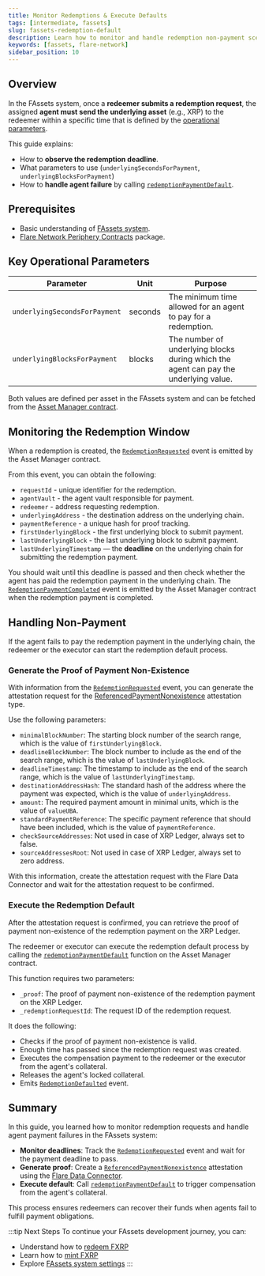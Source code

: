 ```yaml
---
title: Monitor Redemptions & Execute Defaults
tags: [intermediate, fassets]
slug: fassets-redemption-default
description: Learn how to monitor and handle redemption non-payment scenarios
keywords: [fassets, flare-network]
sidebar_position: 10
---
```


## Overview

In the FAssets system, once a **redeemer submits a redemption request**, the assigned **agent must send the underlying asset** (e.g., XRP) to the redeemer within a specific time that is defined by the [operational parameters](/fassets/operational-parameters).

This guide explains:

- How to **observe the redemption deadline**.
- What parameters to use (`underlyingSecondsForPayment`, `underlyingBlocksForPayment`)
- How to **handle agent failure** by calling [`redemptionPaymentDefault`](/fassets/reference/IAssetManager#redemptionpaymentdefault).

## Prerequisites

- Basic understanding of [FAssets system](/fassets/overview).
- [Flare Network Periphery Contracts](https://www.npmjs.com/package/@flarenetwork/flare-periphery-contracts) package.

## Key Operational Parameters

| Parameter                     | Unit    | Purpose                                                                              |
| ----------------------------- | ------- | ------------------------------------------------------------------------------------ |
| `underlyingSecondsForPayment` | seconds | The minimum time allowed for an agent to pay for a redemption.                       |
| `underlyingBlocksForPayment`  | blocks  | The number of underlying blocks during which the agent can pay the underlying value. |

Both values are defined per asset in the FAssets system and can be fetched from the [Asset Manager contract](/fassets/developer-guides/fassets-settings-solidity).

## Monitoring the Redemption Window

When a redemption is created, the [`RedemptionRequested`](/fassets/reference/IAssetManagerEvents#redemptionrequested) event is emitted by the Asset Manager contract.

From this event, you can obtain the following:

- `requestId` - unique identifier for the redemption.
- `agentVault` - the agent vault responsible for payment.
- `redeemer` - address requesting redemption.
- `underlyingAddress` - the destination address on the underlying chain.
- `paymentReference` - a unique hash for proof tracking.
- `firstUnderlyingBlock` - the first underlying block to submit payment.
- `lastUnderlyingBlock` - the last underlying block to submit payment.
- `lastUnderlyingTimestamp` — the **deadline** on the underlying chain for submitting the redemption payment.

You should wait until this deadline is passed and then check whether the agent has paid the redemption payment in the underlying chain.
The [`RedemptionPaymentCompleted`](/fassets/reference/IAssetManagerEvents#redemptionpaymentcompleted) event is emitted by the Asset Manager contract when the redemption payment is completed.

## Handling Non-Payment

If the agent fails to pay the redemption payment in the underlying chain, the redeemer or the executor can start the redemption default process.

### Generate the Proof of Payment Non-Existence

With information from the [`RedemptionRequested`](/fassets/reference/IAssetManagerEvents#redemptionrequested) event, you can generate the attestation request for the [ReferencedPaymentNonexistence](/fdc/attestation-types/referenced-payment-nonexistence) attestation type.

Use the following parameters:

- `minimalBlockNumber`: The starting block number of the search range, which is the value of `firstUnderlyingBlock`.
- `deadlineBlockNumber`: The block number to include as the end of the search range, which is the value of `lastUnderlyingBlock`.
- `deadlineTimestamp`: The timestamp to include as the end of the search range, which is the value of `lastUnderlyingTimestamp`.
- `destinationAddressHash`: The standard hash of the address where the payment was expected, which is the value of `underlyingAddress`.
- `amount`: The required payment amount in minimal units, which is the value of `valueUBA`.
- `standardPaymentReference`: The specific payment reference that should have been included, which is the value of `paymentReference`.
- `checkSourceAddresses`: Not used in case of XRP Ledger, always set to false.
- `sourceAddressesRoot`: Not used in case of XRP Ledger, always set to zero address.

With this information, create the attestation request with the Flare Data Connector and wait for the attestation request to be confirmed.

### Execute the Redemption Default

After the attestation request is confirmed, you can retrieve the proof of payment non-existence of the redemption payment on the XRP Ledger.

The redeemer or executor can execute the redemption default process by calling the [`redemptionPaymentDefault`](/fassets/reference/IAssetManager#redemptionpaymentdefault) function on the Asset Manager contract.

This function requires two parameters:

- `_proof`: The proof of payment non-existence of the redemption payment on the XRP Ledger.
- `_redemptionRequestId`: The request ID of the redemption request.

It does the following:

- Checks if the proof of payment non-existence is valid.
- Enough time has passed since the redemption request was created.
- Executes the compensation payment to the redeemer or the executor from the agent's collateral.
- Releases the agent's locked collateral.
- Emits [`RedemptionDefaulted`](/fassets/reference/IAssetManagerEvents#redemptiondefault) event.

## Summary

In this guide, you learned how to monitor redemption requests and handle agent payment failures in the FAssets system:

- **Monitor deadlines**: Track the [`RedemptionRequested`](/fassets/reference/IAssetManagerEvents#redemptionrequested) event and wait for the payment deadline to pass.
- **Generate proof**: Create a [`ReferencedPaymentNonexistence`](/fdc/attestation-types/referenced-payment-nonexistence) attestation using the [Flare Data Connector](/fdc/overview).
- **Execute default**: Call [`redemptionPaymentDefault`](/fassets/reference/IAssetManager#redemptionpaymentdefault) to trigger compensation from the agent's collateral.

This process ensures redeemers can recover their funds when agents fail to fulfill payment obligations.

:::tip Next Steps
To continue your FAssets development journey, you can:

- Understand how to [redeem FXRP](/fassets/developer-guides/fassets-redeem)
- Learn how to [mint FXRP](/fassets/developer-guides/fassets-mint)
- Explore [FAssets system settings](/fassets/operational-parameters)
  :::
